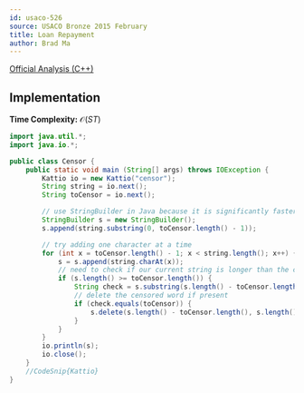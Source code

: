 ```yaml
---
id: usaco-526
source: USACO Bronze 2015 February
title: Loan Repayment
author: Brad Ma
---
```


[Official Analysis (C++)](http://www.usaco.org/current/data/sol_censor_bronze.html)

## Implementation

**Time Complexity:** $\mathcal{O}(ST)$

<LanguageSection>

<JavaSection>

```java
import java.util.*;
import java.io.*;

public class Censor {
	public static void main (String[] args) throws IOException {
		Kattio io = new Kattio("censor");
		String string = io.next();
		String toCensor = io.next();

		// use StringBuilder in Java because it is significantly faster
		StringBuilder s = new StringBuilder();
		s.append(string.substring(0, toCensor.length() - 1));

		// try adding one character at a time
		for (int x = toCensor.length() - 1; x < string.length(); x++) {
			s = s.append(string.charAt(x));
			// need to check if our current string is longer than the censored word
			if (s.length() >= toCensor.length()) {
				String check = s.substring(s.length() - toCensor.length());
				// delete the censored word if present
				if (check.equals(toCensor)) {
					s.delete(s.length() - toCensor.length(), s.length());
				}
			}
		}
		io.println(s);
		io.close();
	}
	//CodeSnip{Kattio}		
}
```

</JavaSection>

</LanguageSection>
